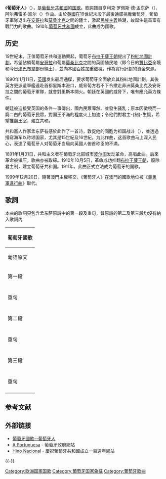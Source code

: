 {{multiple issues|{{Refimprove|time=2022-06-07T13:39:20+00:00}}}}
{{Infobox Anthem
|title         = {{big|{{native name|pt|A Portuguesa}}}}
|chinese_title = 《葡萄牙人》
|image         = A_Portuguesa_music_sheet_(1957_official).gif
|image_size    = 180
|image_caption = 《葡萄牙人》的樂譜，1957年官方樂譜
|country       = {{flag|Portugal}}
|composer      = 阿尔弗雷多·凯尔
|music_date    = 1890
|author        = 亨利克·罗佩斯·德·孟东萨
|lyrics_date   = 1890
|adopted       = 1910年10月5日（[[de_facto|实际使用]]）<br/>1911年7月19日（[[de_jure|法律确认]]）
|sound         = A Portuguesa.ogg
|sound_title   = 《葡萄牙人》<br>（器樂演奏、[[美國海軍樂隊|美國海軍樂隊]]演奏）
}}
{{listen
 |filename = Hino_Nacional_da_Republica_Portuguesa.ogg
 |title = 葡萄牙人
 |description = 
 |filename2 = A portuguesa.mid
 |title2 = 葡萄牙人
 |description2 = 該樂的[[MIDI|MIDI]]版本
}}
《'''葡萄牙人'''》（{{lang-pt|A Portuguesa}}），是[[葡萄牙共和國|葡萄牙共和國]]的[[国歌|国歌]]。歌詞譜自亨利克·罗佩斯·德·孟东萨（{{lang|pt|Henrique Lopes de Mendonça}}），阿尔弗雷多·凯尔（{{lang|pt|Alfredo Keil}}）作曲。由於[[英國|英國]]在19世紀末段下最後通牒挑釁葡萄牙，葡萄牙軍隊退出在[[安哥拉|安哥拉]]和[[莫桑比克|莫桑比克]]之間的疆土，激起[[民族主義|民族主義]]熱潮，故誕生這首富有戰鬥力的歌曲。1910年[[葡萄牙共和國|葡萄牙共和國]]成立，此曲成为國歌。

==历史==
19世紀末，正值葡萄牙共和運動興起，葡萄牙[[布拉干薩王朝|布拉干薩王朝]]提出了[[粉紅地圖計劃|粉紅地圖計劃]]，希望佔領葡屬[[安哥拉|安哥拉]]和葡屬[[莫桑比克|莫桑比克]]之間的英國殖民地（即今日的[[贊比亞|贊比亞]]全境和今日[[津巴布韋|津巴布韋]]部份領土），並向本國百姓加重徵稅，作為實行計劃的資金來源。

1890年1月11日，[[英國|英國]]发出最后通牒，要求葡萄牙全面放弃其粉紅地圖計劃。其後英方更派遺軍艦遠赴首都里斯本港口，威脅葡方若不下令撤走非洲莫桑比克及安哥拉之間的葡萄牙軍隊，就會對里斯本開火。朝廷在英國的威脅下，唯有應允英方條件。

朝廷被迫接受英国的条件一事傳出，國內民眾嘩然、並發生骚乱；原本因徵稅而一窮二白的葡萄牙民眾，對国王不滿的程度火上加油；令他們對君主-{制}-生疑，希望推翻王室，建立共和。

共和黨人作家孟东萨有感於此作了一首诗，敦促他的同胞为祖国战斗（{{lang|pt|Pela Pátria lutar}}），並透過描寫海军以称颂国家，尤其是15世紀及16世紀。{{lang|pt|Alfredo Keil}}为此作曲，这首歌曲马上深入民心，表達了葡萄牙人对葡萄牙当局向英國人俯首称臣的不滿。

1891年1月31日，共和主义者在葡萄牙北部城市[[波尔图|波尔图]]发动革命，高唱此曲。后來革命被镇压，歌曲亦被取缔。1910年10月5日，革命成功推翻[[布拉干萨王朝|布拉干薩王朝]]，廢除君主制，建立葡萄牙共和国。1911年，此曲正式立法成为葡萄牙的国歌。

1999年12月20日，隨著澳門主權移交，《葡萄牙人》在澳門的國歌地位被《[[義勇軍進行曲|義勇軍進行曲]]》取代。

==歌詞==
本曲的歌詞只包含孟东萨原詩中的第一段及重句，昔原詩的第二及第三段均沒有納入歌詞內
{|class="toccolours" cellpadding="10" rules="cols"
!colspan="2" bgcolor="lightgreen"|葡萄牙國歌 {{lang|pt|Hino Nacional Português}}
|-
!葡語原文!! 相若翻譯
|-
!colspan="2" bgcolor="pink"|第一段<br>
|-
|
{{lang|pt|Heróis do mar, nobre povo,<br>
Nação valente, imortal,<br>
Levantai hoje de novo<br>
O esplendor de Portugal!<br>
Entre as brumas da memória,<br>
Ó Pátria sente-se a voz<br>
Dos teus egrégios avós,<br>
Que há-de guiar-te à vitória!}}
|
海上的英雄，高貴的人民<br>
英勇與永恆的國度，<br>
讓今天再次彰顯<br>
葡萄牙的輝煌吧！<br>
在記憶的迷夢中<br>
祖國發出她的吼聲了：<br>
你們偉大的先烈<br>
一定會領導你們直至勝利！
|-
!colspan="2" bgcolor="pink"|重句
|-
|
{{lang|pt|Às armas, às armas!<br>
Sobre a terra, sobre o mar,<br>
Às armas, às armas!<br>
Pela Pátria lutar<br>
Contra os canhões marchar, marchar!}}
|
武裝起來！武裝起來！<br>
捍衛疆土！保衛領海！<br>
武裝起來！武裝起來！<br>
為祖國戰鬥吧！<br>
冒著炮火前進，前進！{{noteTag|而歌詞重句中的第五句是{{lang|pt|"Contra os canhões marchar, marchar!"}}，意為「冒著炮火前進，前進！」；但原詩卻是{{lang|pt|"Contra os Bretões marchar, marchar!"}}，意為「冒著英寇前進，前進！」。}}
|-
!colspan="2" bgcolor="lightblue" |第二段
|-
|
{{lang|pt|Desfralda a invicta Bandeira,<br>
À luz viva do teu céu!<br>
Brade a Europa à terra inteira:<br>
Portugal não pereceu<br>
Beija o solo teu jucundo<br>
O Oceano, a rugir d'amor,<br>
E teu braço vencedor<br>
Deu mundos novos ao Mundo!}}
|
昇起不可侵犯的旗幟，<br>
飄揚在活躍光明的半空中！<br>
讓歐洲在大地上呼喊<br>
葡萄牙還未消失！<br>
親吻您們的土地吧！<br>
海洋、愛的咆哮、<br>
和你凱旋的軍隊<br>
已在塵世中建立了新的世界了！
|-
!colspan="2" bgcolor="lightblue"|重句
|-
|-
!colspan="2" bgcolor="lightblue" |第三段
|-
|
{{lang|pt|Saudai o Sol que desponta<br>
Sobre um ridente porvir;<br>
Seja o eco de uma afronta<br>
O sinal do ressurgir.<br>
Raios dessa aurora forte<br>
São como beijos de mãe,<br>
Que nos guardam, nos sustêm,<br>
Contra as injúrias da sorte.}}
|
向旭日致敬<br>
于高興的遠景中；<br>
讓進攻的回波<br>
成為重生的徵兆！<br>
燦爛黎明的光映<br>
就是母親的摯吻<br>
用來維持我們，支撐我們<br>
抵抗瞬間的侮辱。
|-
!colspan="2" bgcolor="lightblue"|重句
|-
|}

== 参考文献 ==
{{NoteFoot}}
{{Reflist}}

== 外部链接 ==
*[https://web.archive.org/web/20160305122934/http://chinesenationsymbols.tripod.com/portuguese_macau_anthem.htm 葡萄牙國歌--葡萄牙人]
*[https://web.archive.org/web/20070629120939/http://www.governo.gov.pt/Portal/PT/Portugal/Simbolos_Nacionais/HinoNacional.htm A Portuguesa] - 葡萄牙政府網站 {{pt icon}}
*[https://web.archive.org/web/20140923154005/http://5outubro.centenariorepublica.pt/index.php?option=com_content&view=article&id=101&Itemid=96 Hino Nacional] - 慶祝葡萄牙共和國成立一百週年網站 {{pt icon}}

{{-}}
{{欧洲各国家和地区国歌}}

[[Category:欧洲国家国歌|Category:欧洲国家国歌]]

[[Category:葡萄牙国家象征|Category:葡萄牙国家象征]]
[[Category:葡萄牙歌曲|Category:葡萄牙歌曲]]